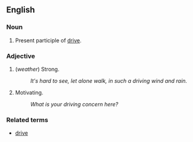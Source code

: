 == English ==

=== Noun ===

# Present participle of [[drive]].

=== Adjective ===

# (''weather'') Strong.
#: ''It's hard to see, let alone walk, in such a driving wind and rain.''
# Motivating.
#: ''What is your driving concern here?''

=== Related terms ===

*[[drive]]